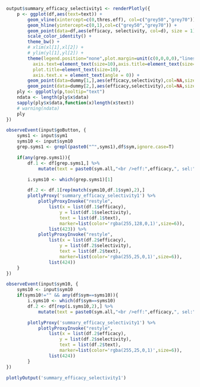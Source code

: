 ```r
output$summary_efficacy_selectivity1 <- renderPlotly({
	p <- ggplot(df,aes(text=text)) +
		geom_vline(xintercept=c(0,thres.eff), col=c("grey50","grey70")) +
		geom_hline(yintercept=c(0,1),col=c("grey50","grey70")) + 
		geom_point(data=df,aes(efficacy, selectivity, col=d), size = 1) +
		scale_color_identity() + 
		theme_bw() +
		# xlim(xl[1],xl[2]) +
		# ylim(yl[1],yl[2]) +
	    theme(legend.position="none",plot.margin=unit(c(0,0,0,0),"lines"),
	      axis.text=element_text(size=10),axis.title=element_text(size=10),
	      plot.title=element_text(size=10),
	      axis.text.x = element_text(angle = 0)) +
		geom_point(data=dummy[1,],aes(efficacy,selectivity),col=NA,size=1) + # sym1
		geom_point(data=dummy[2,],aes(efficacy,selectivity),col=NA,size=1) # sym10
	ply <- ggplotly(p,tooltip="text")
	ndata <- length(ply$x$data)
	sapply(ply$x$data,function(x)length(x$text))
	# warning(ndata)
	ply
})

observeEvent(input$goButton, {
	syms1 <- input$sym1
	syms10 <- input$sym10
	grep.syms1 <- grepl(paste0("^",syms1),df$sym,ignore.case=T)

	if(any(grep.syms1)){
		df.1 <- df[grep.syms1,] %>%
			mutate(text = paste0(sym.all,"<br />eff:",efficacy,", sel:",selectivity))

		i.syms10 <- which(grep.syms1)[1]

		df.2 <- df.1[rep(match(syms10,df.1$sym),2),]
		plotlyProxy('summary_efficacy_selectivity1') %>%
	        plotlyProxyInvoke("restyle", 
	        	list(x = list(df.1$efficacy), 
	        		y = list(df.1$selectivity),
	        		text = list(df.1$text),
	        		marker=list(color='rgba(255,128,0,1)',size=6)),
	        	list(423)) %>%
	        plotlyProxyInvoke("restyle", 
	        	list(x = list(df.2$efficacy), 
	        		y = list(df.2$selectivity),
	        		text = list(df.2$text),
	        		marker=list(color='rgba(255,25,0,1)',size=6)),
	        	list(424))
    }
})

observeEvent(input$sym10, {
	syms10 <- input$sym10
	if(syms10!="" && any(df$sym==syms10)){
		i.syms10 <- which(df$sym==syms10)
		df.2 <- df[rep(i.syms10,2),] %>%
			mutate(text = paste0(sym.all,"<br />eff:",efficacy,", sel:",selectivity))

		plotlyProxy('summary_efficacy_selectivity1') %>%
	        plotlyProxyInvoke("restyle", 
	        	list(x = list(df.2$efficacy), 
	        		y = list(df.2$selectivity),
	        		text = list(df.2$text),
	        		marker=list(color='rgba(255,25,0,1)',size=6)),
	        	list(424))
	    }
})

```
```r
plotlyOutput('summary_efficacy_selectivity1')
```

